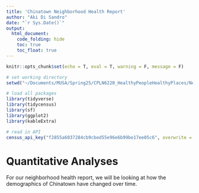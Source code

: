 ```yaml
---
title: 'Chinatown Neighborhood Health Report'
author: "Aki Di Sandro"
date: "`r Sys.Date()`"
output:
  html_document:
    code_folding: hide
    toc: true
    toc_float: true
---
```


```r
knitr::opts_chunk$set(echo = T, eval = T, warning = F, message = F)

# set working directory
setwd("~/Documents/MUSA/Spring25/CPLN6220_HealthyPeopleHealthyPlaces/NeighborhoodReport/")

# load all packages
library(tidyverse)
library(tidycensus)
library(sf)
library(ggplot2)
library(kableExtra)

# read in API
census_api_key("f2855a6037284cb9cbed55e96e6b99be17ee05c6", overwrite = TRUE, install = T)

```

# Quantitative Analyses

For our neighborhood health report, we will be looking at how the demographics of Chinatown have changed over time.